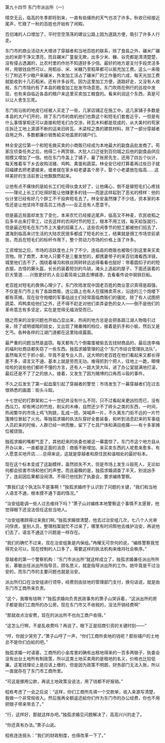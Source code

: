 

第九十四节 东门市派出所（一）

晴空无云，临高的冬季即将到来，一直有些燥热的天气也凉了许多。秋收已经接近尾声，忙碌了一秋的百姓也开始有了闲暇。

百仞滩的人口增加了，平时空空荡荡的建议公路上因为道路方便，吸引了许多人行走。

东门市的商业活动大大增进了穿越者和当地百姓的联系，除了食盐之外，碾米厂碾出的米即干净又漂亮，而且碾米厂童叟无欺，出多少米、糠、谷壳都是清清楚楚，没有侵占透漏的，比农村里的作坊不知道好多少倍。最好的地方是支付手段灵活多样，用银钱自然可以，用稻谷、米、米糠乃至稻草都可以抵充加工费。这么一来吸引了附近不少粮户来碾米，外发加工活占了碾米厂的工作量的六成，每天光加工费就能收到十几石稻米。还有许多谷壳。因为这里加工方便，道路好走，又没有人收税，东门市隐约有了本县的粮食加工批发市场意思。东门吹雨在例行的巡视中发现，也有来自临近各县的粮户来这里买卖加工粮食的。看来利润这个东西，真是可以让人舍生忘死。

东门街沿街的地皮已经被人买走了一些，几家店铺正在施工中。这几家铺子多数是本县的大户们开的，除了东门市的商机他们也靠这个和短毛们套套近乎，一但是有什么事情掌柜还可以直接和短毛们办交涉。砖瓦木料都是现成的，从大美村的苟家庄拆迁工地上源源不断的运来旧砖瓦、木梁柱之类的建筑材料，除了一部分穿越者自用之外，多数都廉价销售給买地盖房的铺户们。

林全安这位第一个和短毛做买卖的小商贩已经成为本地最大的副食品批发商了。苟家庄侦查任务之后，他得二十两赏银。大批人口迁徙到百仞城之后他的副食品供应规模又增加了一倍。他在东门市盖上了铺子，雇了账房先生，还用了四五个伙计，每天推着车下乡去收购活猪、鸡鸭、禽蛋和蔬菜。林全安已经打算着再过些日子就回福建去把老婆接来，或者就在家乡給老婆盖个房子，娶个小老婆放在临高……这样美好的生活前景让他飘飘然起来。

让他有点不痛快的是給长工们吃得伙食太好了，让他痛心，倒不是替短毛们心疼钱――理论上长工们吃得好能让他赚更多的钱――而是这样起到了恶劣的榜样：他的伙计里已经有好几个辞工不干投奔短毛去了。林全安虽然赚了不少钱，资本家的本性还是让他坚持不提高员工待遇――反正总有人愿意干。

但是最近局面却发生了变化，本来农忙已经接近尾声，临高又不种麦，农民收稻之后多半出来打零工，过去这样的农闲时节的短工，根本不用工钱，每天給饭就行。但是最近短毛在东门市上大量的招募工人，这些农闲季节的短工都被他们招去了，渡海到临高来讨生活的大陆农民很多都成了短毛的长工，结果就是佣工市场空前紧张，而且在短毛们的标杆作用下，整个劳动力市场的价格上涨了许多。

工资增加之后，市场的活跃度也上升了不少。连临县的商贩也被吸引到这里来买卖货物。除了商贾，本地人只要不是三餐发愁的，都携妻带子的来百仞滩看西洋镜，城里他们去不了，围绕着壕沟和铁丝网转转远远得看看也挺好：带着圆扣子的的短衣服，古怪的藤头盔，长长的装着短剑的鸟铳，滩头上造起的屋子，下面还装着的巨大管道……兴致更好的人会沿着简易公路去博铺港，去看看传说中钢铁巨船。

老百姓对短毛的畏惧心理少了。东门吹雨发现中国老百姓的商业意识真得是超强，不仅是东门市上有了各路商贩，连公路上也有人在摆摊卖茶水，沿途的三个炮楼下都有茶摊。现在驻守炮楼的军事组战士们经常面临商贩们的骚扰，除了有人试图把蔬菜、鸡鸭卖给他们之外，还不得不赶走对他们卖弄姿色的女人――倒不是他们的革命意志有多坚定，实在是觉得无福消受而已。

随之而来的治安问题也开始凸显出来，热闹的地方总是会把各路江湖人物吸引过来，除了或明或暗的妓女，又出现了赌番摊的档位，接着是扒手和小偷，然后又是乞丐。各种各样的江湖门道都在这里陆续露面。

最严重的问题当然是盗窃。每天都有几个倒霉蛋被偷去去钱财商品的，最后连李梅的福利社商店都失窃了一些东西。独孤求婚管理的这个“东门市综合管理执法队”，虽然每天忙于抓小偷，毕竟不是专业人员，这大明的老百姓在他们看起来又都长得差不多，语言又不通，基本上就是劳而无功。难得抓到个把人，往地上一跪，唧哩哇啦的说些他们都听不懂的方言，还有人一路大哭大叫，进了办公室就满地打滚，最后还是不了了之的放人。接着，又发生了因为赌博的口角而斗殴的事件。

不久之后发生了第一起血案引起了穿越者的警觉：市场发生了一幕穿越者们在过去很熟悉的画面：街头斗殴。

十七世纪的打群架和二十一世纪并没有什么不同，只不过看起来更凶险而已，没有西瓜刀，却有烤过的竹抢，削尖的木棒，自然还少不了砖头之类的东西，一时间，热闹繁华的市场上鸡飞狗跳，乱成一团，哭喊声一片，不久离东门街不远的一片竹篷摊位冒起了火光。等独孤求婚的执法队穿好全套装备，和听到消息赶来的军事组人员赶来的时候，人群已经一哄而散，留下了七具尸体和满目疮痍――有十多家摊位被烧毁。

独孤求婚的嘴都气歪了，其他赶来的执委也被这一幕震惊了。东门市这个地方自从开办以来，一直都是正面的消息：商贩不断增加、来买卖东西的人呢愈来愈多、有人愿意买地开店……总得来说，这就是穿越者和原住民和谐相处的最好标本。

现在这个标本变成了这副模样，虽然损失不大，但是市场上发生斗殴死人，无论如何都会损害市场和他们的声誉。而且最糗的是，独孤求婚调查了半天，别说凶手了，连前因后果都没闹清。不得已他找到了执委会，要求编练警察。

“靠我们这个执法队不是事啊！”独孤求婚终于认识到了问题的关键，“我们和当地人语言不通，根本摸不通下面的情况。”

“治安组能调一些人过去维持下吗？”萧子山对编练本地警察这个事情不太感冒，他觉得眼下还没法信任这些当地人。

“治安组哪顾得过来我们啊。”独孤求婚很清楚，他去过治安组几次，七八个人光审问俘虏，鉴别人员，整理档案就忙不过来了，哪里有时间帮他去维护治安，再说他们去了，语言不通这个问题是一样存在。

“我们的确忙不过来，现在治安组象是内保组。”冉耀无可奈何的说，“编练警察我觉得完全可以，现在控制的人口多了，需要这样的执法机构来维持社会秩序。”

穿越者的第一个警察机构：“东门市派出所”就这样成立了，独孤求婚兼任派出所所长，慕敏出任派出所指导员，顾名思义，就是指导派出所的工作。她毕竟是干过治安的，而东门市的主要问题也就是治安。

派出所归口在治安组进行领导，经费则由驻地的管理部门支付，换句话说，就是由东门市工商所来负责。

“这个，我哪有钱啊？”独孤求婚向负责民政事务的萧子山哭诉着，“这派出所的房子都是我们工商所的办公房。现在东门市又不收税的，没法开销经费啊”

“那就收点治安费，现在的派出所不也向工商户收得。”

“这怎么行啊，不是乱收费吗？再说了，眼下正是招商引资的关键时刻――”

“哼，你就少哭穷了。”萧子山哼了一声，“你们工商所卖地的钱呢？那些铺户的土地总不是你们白給的吧。”

独孤求婚一时语塞，工商所的小金库里的确有出租地得来的一百多两银子，执委会没有出台土地所有制政策，所以这类土地买卖用的是租地的名义，价格也比较低廉。这笔钱理论上是应该上缴的，但是因为政策不明朗，财务部门无法入账，所以一直就存在了东门市工商所里。

“可这是挪用公款，再说土地政策没说法，用了钱都不好报销。”

程栋考虑了一会之后说：“这样，你们工商所先填一个交款单，收入来源写清楚，我做一个非常规收入。然后我再全额返还給你们作为东门市的办公经费，你也不用把银子带来带去了。”

“行，这样好，那就这样办吧。”独孤求婚见问题解决了，高高兴兴的走了。

“你还真有办法。”萧子山说。

程栋连连摇头：“我们的财政制度，也得改革一下了。”

